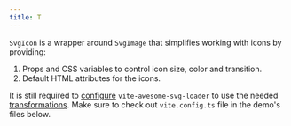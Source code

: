 ```yaml
---
title: T
---
```


`SvgIcon` is a wrapper around `SvgImage` that simplifies working with icons by providing:

1. Props and CSS variables to control icon size, color and transition.
1. Default HTML attributes for the icons.

It is still required to [configure](/loader-api-reference/interfaces/svgloaderoptions) `vite-awesome-svg-loader`
to use the needed [transformations](/guides/available-transformations).
Make sure to check out `vite.config.ts` file in the demo's files below.
